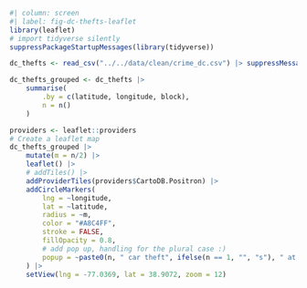```r
#| column: screen
#| label: fig-dc-thefts-leaflet
library(leaflet)
# import tidyverse silently
suppressPackageStartupMessages(library(tidyverse))

dc_thefts <- read_csv("../../data/clean/crime_dc.csv") |> suppressMessages()

dc_thefts_grouped <- dc_thefts |>
    summarise(
        .by = c(latitude, longitude, block),
        n = n()
    )

providers <- leaflet::providers
# Create a leaflet map
dc_thefts_grouped |>
    mutate(m = n/2) |>
    leaflet() |>
    # addTiles() |>
    addProviderTiles(providers$CartoDB.Positron) |>
    addCircleMarkers(
        lng = ~longitude,
        lat = ~latitude,
        radius = ~m,
        color = "#A8C4FF",
        stroke = FALSE,
        fillOpacity = 0.8,
        # add pop up, handling for the plural case :)
        popup = ~paste0(n, " car theft", ifelse(n == 1, "", "s"), " at ", block)
    ) |>
    setView(lng = -77.0369, lat = 38.9072, zoom = 12)
```